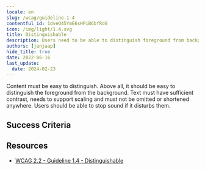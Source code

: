 ```yaml
---
locale: en
slug: /wcag/guideline-1-4
contentful_id: 1dveO45YmE6sHPiB6bfRdG
icon: /img/light/1.4.svg
title: Distinguishable
description: Users need to be able to distinguish foreground from background information.
authors: [janjaap]
hide_title: true
date: 2022-06-16
last_update:
  date: 2024-02-23
---
```


<Hero
  title="Distinguishable"
  image="/img/light/1.4.svg"
  alt="WCAG 1.4 icon"
  prefix="Guideline 1.4"
/>

Content must be easy to distinguish. Above all, it should be easy to distinguish the foreground from the background. Text must have sufficient contrast, needs to support scaling and must not be omitted or shortened anywhere. Users should be able to stop sound if it disturbs them.

## Success Criteria

<LinkList title="Success Criteria" isHighlighted={true}>
  <LinkListItem
    url="/en/guidelines/wcag/success-criterion-1-4-1"
    title="Success Criterion 1.4.1 - Use of Color"
    label="Use of Color"
    description="Ensure color isn't the only way information is conveyed."
    image="/img/light/1.4.1.svg"
    alt="WCAG 1.4.1 icon"
  />
  <LinkListItem
    url="/en/guidelines/wcag/success-criterion-1-4-2"
    title="Success Criterion 1.4.2 - Audio Control"
    label="Audio Control"
    description="Ensure that audio which lasts longer than three seconds can be paused or stopped."
    image="/img/light/1.4.2.svg"
    alt="WCAG 1.4.2 icon"
  />
  <LinkListItem
    url="/en/guidelines/wcag/success-criterion-1-4-3"
    title="Success Criterion 1.4.3 - Contrast (Minimum)"
    label="Contrast (Minimum)"
    description="Ensure that the contrast ratio between the text color and background color is at least 4.5:1. For bold and large text, a ratio of 3:1 is sufficient."
    image="/img/light/1.4.3.svg"
    alt="WCAG 1.4.3 icon"
  />
  <LinkListItem
    url="/en/guidelines/wcag/success-criterion-1-4-4"
    title="Success Criterion 1.4.4 - Resize Text"
    label="Resize Text"
    description="Ensure that the text in your app supports resizing."
    image="/img/light/1.4.4.svg"
    alt="WCAG 1.4.4 icon"
  />
  <LinkListItem
    url="/en/guidelines/wcag/success-criterion-1-4-5"
    title="Success Criterion 1.4.5 - Images of Text"
    label="Images of Text"
    description="Ensure images are not used to display text."
    image="/img/light/1.4.5.svg"
    alt="WCAG 1.4.5 icon"
  />
  <LinkListItem
    url="/en/guidelines/wcag/success-criterion-1-4-6"
    title="Success Criterion 1.4.6 - Contrast (Enhanced)"
    label="Contrast (Enhanced)"
    description="The visual presentation of text and images of text has a contrast ratio of at least 7:1."
    image="/img/light/1.4.6.svg"
    alt="WCAG 1.4.6 icon"
  />
  <LinkListItem
    url="/en/guidelines/wcag/success-criterion-1-4-7"
    title="Success Criterion 1.4.7 - Low or No Background Audio"
    label="Low or No Background Audio"
    description="For prerecorded audio-only content that contains primarily speech in the foreground, is not an audio CAPTCHA or audio logo, and is not vocalization intended to be primarily musical expression such as singing or rapping, some rules apply."
    image="/img/light/1.4.7.svg"
    alt="WCAG 1.4.7 icon"
  />
  <LinkListItem
    url="/en/guidelines/wcag/success-criterion-1-4-8"
    title="Success Criterion 1.4.8 - Visual Presentation"
    label="Visual Presentation"
    description="For the visual presentation of blocks of text, some rules apply."
    image="/img/light/1.4.8.svg"
    alt="WCAG 1.4.8 icon"
  />
  <LinkListItem
    url="/en/guidelines/wcag/success-criterion-1-4-9"
    title="Success Criterion 1.4.9 - Images of Text (No Exception)"
    label="Images of Text (No Exception)"
    description="Images of text are only used for pure decoration or where a particular presentation of text is essential to the information being conveyed. "
    image="/img/light/1.4.9.svg"
    alt="WCAG 1.4.9 icon"
  />
  <LinkListItem
    url="/en/guidelines/wcag/success-criterion-1-4-10"
    title="Success Criterion 1.4.10 - Reflow"
    label="Reflow"
    description="Ensure that all content on the screen remains readable even with the largest font."
    image="/img/light/1.4.10.svg"
    alt="WCAG 1.4.10 icon"
  />
  <LinkListItem
    url="/en/guidelines/wcag/success-criterion-1-4-11"
    title="Success Criterion 1.4.11 - Non-text Contrast"
    label="Non-text Contrast"
    description="Ensure that the content on the screen has a contrast of at least 3:1 with the surrounding color."
    image="/img/light/1.4.11.svg"
    alt="WCAG 1.4.11 icon"
  />
  <LinkListItem
    url="/en/guidelines/wcag/success-criterion-1-4-12"
    title="Success Criterion 1.4.12 - Text Spacing"
    label="Text Spacing"
    description="Ensure there is enough space between paragraphs, letters and words."
    image="/img/light/1.4.12.svg"
    alt="WCAG 1.4.12 icon"
  />
  <LinkListItem
    url="/en/guidelines/wcag/success-criterion-1-4-13"
    title="Success Criterion 1.4.13 - Content on Hover or Focus"
    label="Content on Hover or Focus"
    description="Ensure it is possible to hide information which appears automatically after hovering with the pointer or focusing with the keyboard."
    image="/img/light/1.4.13.svg"
    alt="WCAG 1.4.13 icon"
  />
</LinkList>

## Resources

- [WCAG 2.2 - Guideline 1.4 - Distinguishable](https://www.w3.org/TR/WCAG22/#distinguishable)

